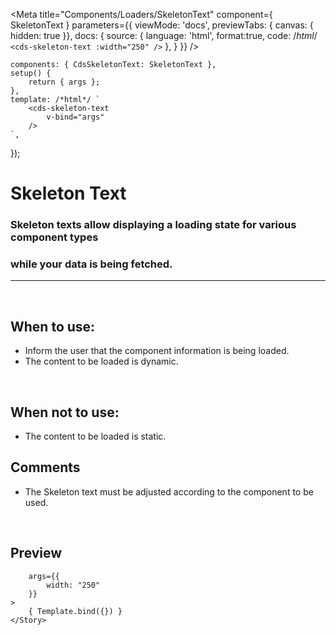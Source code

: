 
<Meta
	title="Components/Loaders/SkeletonText"
	component={ SkeletonText }
	parameters={{
		viewMode: 'docs',
		previewTabs: { canvas: { hidden: true }},
		docs: {
			source: {
				language: 'html',
				format:true,
				code: /*html*/ 
`<cds-skeleton-text
	:width="250"
/>`
			},
		}
	}}
/>

	components: { CdsSkeletonText: SkeletonText },
	setup() {
		return { args };
	},
	template: /*html*/ `
		<cds-skeleton-text
			v-bind="args" 
		/>
	`,
});

# Skeleton Text

### Skeleton texts allow displaying a loading state for various component types
### while your data is being fetched.
---
<br />

## When to use:
- Inform the user that the component information is being loaded.
- The content to be loaded is dynamic.

<br />

## When not to use:
- The content to be loaded is static.

## Comments
- The Skeleton text must be adjusted according to the component to be used.

<br />

## Preview

<Canvas>
	<Story
		name="SkeletonText"
		
		args={{
			width: "250"
		}}
	>
		{ Template.bind({}) }
	</Story>
</Canvas>

<ArgsTable story="SkeletonText" />